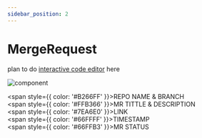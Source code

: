 ```yaml
---
sidebar_position: 2
---
```


# MergeRequest

plan to do [interactive code editor](https://docusaurus.io/docs/markdown-features/code-blocks#interactive-code-editor) here

![component](./img/mr.png)

<span style={{ color: '#B266FF' }}>REPO NAME &amp; BRANCH</span>
<br />
<span style={{ color: '#FFB366' }}>MR TITTLE &amp; DESCRIPTION</span>
<br />
<span style={{ color: '#7EA6E0' }}>LINK</span>
<br />
<span style={{ color: '#66FFFF' }}>TIMESTAMP</span>
<br />
<span style={{ color: '#66FFB3' }}>MR STATUS</span>
